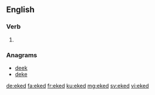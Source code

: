 ==English==

===Verb===
{{head|en|verb form}}

# {{en-past of|eke}}

===Anagrams===
* [[deek#English|deek]]
* [[deke#English|deke]]

[[de:eked]]
[[fa:eked]]
[[fr:eked]]
[[ku:eked]]
[[mg:eked]]
[[sv:eked]]
[[vi:eked]]